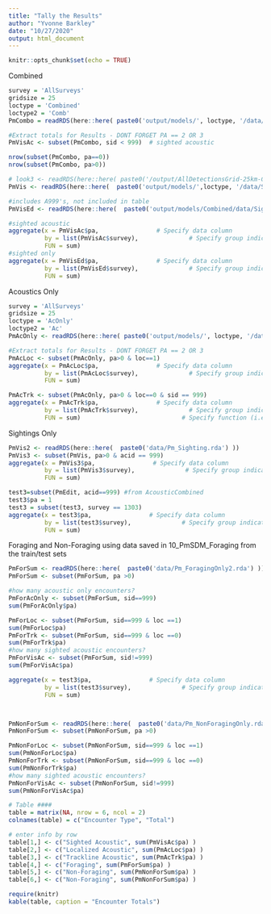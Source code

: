 ```yaml
---
title: "Tally the Results"
author: "Yvonne Barkley"
date: "10/27/2020"
output: html_document
---
```


```r
knitr::opts_chunk$set(echo = TRUE)
```
Combined
```r
survey = 'AllSurveys'
gridsize = 25
loctype = 'Combined'
loctype2 = 'Comb'
PmCombo = readRDS(here::here( paste0('output/models/', loctype, '/data/', 'CompletePm_', gridsize, 'km_', loctype2, '_EDIT.rda') ))

#Extract totals for Results - DONT FORGET PA == 2 OR 3
PmVisAc <- subset(PmCombo, sid < 999)  # sighted acoustic

nrow(subset(PmCombo, pa==0))
nrow(subset(PmCombo, pa>0))

# look3 <- readRDS(here::here( paste0('/output/AllDetectionsGrid-25km-Combined.rda') ))
PmVis <- readRDS(here::here(  paste0('output/models/',loctype, '/data/SighingOnly_25km_Combined.rda') ))

#includes A999's, not included in table
PmVisEd <- readRDS(here::here(  paste0('output/models/Combined/data/SighingOnly_25km_EditDup.rda') ))

#sighted acoustic
aggregate(x = PmVisAc$pa,                # Specify data column
          by = list(PmVisAc$survey),              # Specify group indicator
          FUN = sum)
#sighted only 
aggregate(x = PmVisEd$pa,                # Specify data column
          by = list(PmVisEd$survey),              # Specify group indicator
          FUN = sum)

```
Acoustics Only
```r
survey = 'AllSurveys'
gridsize = 25
loctype = 'AcOnly'
loctype2 = 'Ac'
PmAcOnly <- readRDS(here::here( paste0('output/models/', loctype, '/data/', 'CompletePm_', gridsize, 'km_', loctype2, '_EDIT.rda') ))

#Extract totals for Results - DONT FORGET PA == 2 OR 3
PmAcLoc <- subset(PmAcOnly, pa>0 & loc==1)
aggregate(x = PmAcLoc$pa,                # Specify data column
          by = list(PmAcLoc$survey),              # Specify group indicator
          FUN = sum)    

PmAcTrk <- subset(PmAcOnly, pa>0 & loc==0 & sid == 999)
aggregate(x = PmAcTrk$pa,                # Specify data column
          by = list(PmAcTrk$survey),              # Specify group indicator
          FUN = sum)                            # Specify function (i.e. sum)

```


Sightings Only
```r
PmVis2 <- readRDS(here::here(  paste0('data/Pm_Sighting.rda') ))
PmVis3 <- subset(PmVis, pa>0 & acid == 999)
aggregate(x = PmVis3$pa,                # Specify data column
          by = list(PmVis3$survey),              # Specify group indicator
          FUN = sum) 

test3=subset(PmEdit, acid==999) #from AcousticCombined
test3$pa = 1
test3 = subset(test3, survey == 1303)
aggregate(x = test3$pa,                # Specify data column
          by = list(test3$survey),              # Specify group indicator
          FUN = sum) 

```


Foraging and Non-Foraging using data saved in 10_PmSDM_Foraging from the train/test sets
```r
PmForSum <- readRDS(here::here(  paste0('data/Pm_ForagingOnly2.rda') ))
PmForSum <- subset(PmForSum, pa >0)

#how many acoustic only encounters?
PmForAcOnly <- subset(PmForSum, sid==999) 
sum(PmForAcOnly$pa)

PmForLoc <- subset(PmForSum, sid==999 & loc ==1) 
sum(PmForLoc$pa)
PmForTrk <- subset(PmForSum, sid==999 & loc ==0) 
sum(PmForTrk$pa)
#how many sighted acoustic encounters?
PmForVisAc <- subset(PmForSum, sid!=999) 
sum(PmForVisAc$pa)

aggregate(x = test3$pa,                # Specify data column
          by = list(test3$survey),              # Specify group indicator
          FUN = sum) 



PmNonForSum <- readRDS(here::here(  paste0('data/Pm_NonForagingOnly.rda') ))
PmNonForSum <- subset(PmNonForSum, pa >0)

PmNonForLoc <- subset(PmNonForSum, sid==999 & loc ==1) 
sum(PmNonForLoc$pa)
PmNonForTrk <- subset(PmNonForSum, sid==999 & loc ==0) 
sum(PmNonForTrk$pa)
#how many sighted acoustic encounters?
PmNonForVisAc <- subset(PmNonForSum, sid!=999) 
sum(PmNonForVisAc$pa)


```


```r
# Table ####
table = matrix(NA, nrow = 6, ncol = 2)
colnames(table) = c("Encounter Type", "Total")

# enter info by row
table[1,] <- c("Sighted Acoustic", sum(PmVisAc$pa) )
table[2,] <- c("Localized Acoustic", sum(PmAcLoc$pa) )
table[3,] <- c("Trackline Acoustic", sum(PmAcTrk$pa) )
table[4,] <- c("Foraging", sum(PmForSum$pa) )
table[5,] <- c("Non-Foraging", sum(PmNonForSum$pa) )
table[6,] <- c("Non-Foraging", sum(PmNonForSum$pa) )

require(knitr)
kable(table, caption = "Encounter Totals")
```

